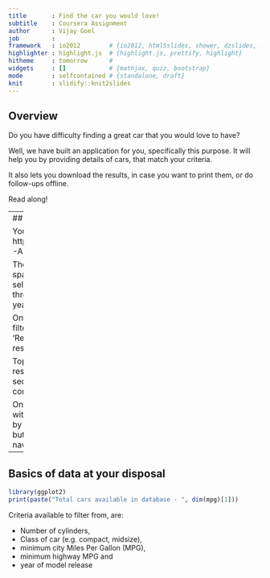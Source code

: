 ```yaml
---
title       : Find the car you would love!
subtitle    : Coursera Assignment
author      : Vijay Goel
job         :
framework   : io2012        # {io2012, html5slides, shower, dzslides, ...}
highlighter : highlight.js  # {highlight.js, prettify, highlight}
hitheme     : tomorrow      #
widgets     : []            # {mathjax, quiz, bootstrap}
mode        : selfcontained # {standalone, draft}
knit        : slidify::knit2slides
---
```

## Overview
Do you have difficulty finding a great car that you would love to have?
 
Well, we have built an application for you, specifically this purpose. It will help you by providing details of cars, that match your criteria.
 
It also lets you download the results, in case you want to print them, or do follow-ups offline.
 
Read along!

---
## How to access and use the app
 
You can view the application at
https://vijaygoel.shinyapps.io/DDR-Assgn-Find-Your-Car/
 
The left hand navigation provides space to input filters. You can select # of cylinder and class of car through checkboxes. MPG and year of model is provided in sliders.
 
Once you are done with changing filter ctireria, please click on 'Refine' button. This will change the results you see on right hand side.
 
Top bar will tell you how many results match your criteria, and second box will give you the complete list with specifications.
 
Once you have the right list to work with, you can also download the list by clicking on 'Download Results' button, towards bottom of left navigation bar.

---
## Basics of data at your disposal
 
```r
library(ggplot2)
print(paste("Total cars available in database - ", dim(mpg)[1]))
```
 
Criteria available to filter from, are:
 
- Number of cylinders,
- Class of car (e.g. compact, midsize),
- minimum city Miles Per Gallon (MPG),
- minimum highway MPG and
- year of model release